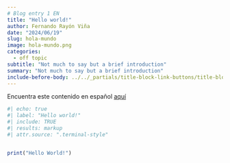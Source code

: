 ```yaml
---
# Blog entry 1 EN
title: "Hello world!"
author: Fernando Rayón Viña
date: "2024/06/19"
slug: hola-mundo
image: hola-mundo.png  
categories:
  - off topic
subtitle: "Not much to say but a brief introduction"
summary: "Not much to say but a brief introduction"
include-before-body: ../../_partials/title-block-link-buttons/title-block.html
---
```

Encuentra este contenido en español [aquí](/blog/2024-06-19-Hola_mundo/index_es.qmd)

```r
#| echo: true
#| label: "Hello world!"
#| include: TRUE
#| results: markup
#| attr.source: ".terminal-style"


print("Hello World!")
```

